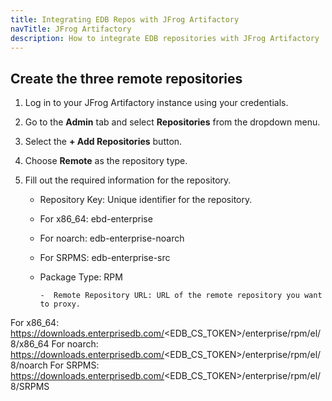 ```yaml
---
title: Integrating EDB Repos with JFrog Artifactory
navTitle: JFrog Artifactory
description: How to integrate EDB repositories with JFrog Artifactory
---
```


## Create the three remote repositories

1. Log in to your JFrog Artifactory instance using your credentials.

2. Go to the **Admin** tab and select **Repositories** from the dropdown menu.

3. Select the **+ Add Repositories** button.

4. Choose **Remote** as the repository type.

5. Fill out the required information for the repository.
   * Repository Key: Unique identifier for the repository.
   * For x86_64: ebd-enterprise
   * For noarch: edb-enterprise-noarch
   * For SRPMS: edb-enterprise-src
   * Package Type: RPM

         -  Remote Repository URL: URL of the remote repository you want to proxy.
For x86_64: https://downloads.enterprisedb.com/<EDB_CS_TOKEN>/enterprise/rpm/el/8/x86_64
For noarch: https://downloads.enterprisedb.com/<EDB_CS_TOKEN>/enterprise/rpm/el/8/noarch
For SRPMS: https://downloads.enterprisedb.com/<EDB_CS_TOKEN>/enterprise/rpm/el/8/SRPMS
